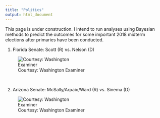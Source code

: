 ```yaml
---
title: "Politics"
output: html_document
---
```


This page is under construction. I intend to run analyses using Bayesian methods to predict the outcomes for some important 2018 midterm elections after primaries have been conducted. 

1. Florida Senate: Scott (R) vs. Nelson (D)

<div style="width:300px; height=200px">

![Courtesy: Washington Examiner](http://cdn.washingtonexaminer.biz/cache/1060x600-5f7a22505f72eba1d382e97f5b674017.jpg)

</div>


\

2. Arizona Senate: McSally/Arpaio/Ward (R) vs. Sinema (D)


<div style="width:300px; height=200px">

![Courtesy: Washington Examiner](http://cdn.washingtonexaminer.biz/cache/1060x600-b91370740424c63b50518ff91ab1534e.jpg)

</div>






